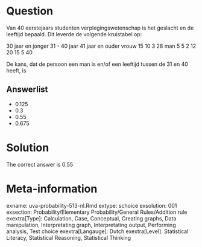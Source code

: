 Question
========

Van 40 eerstejaars studenten verplegingswetenschap is het geslacht en de leeftijd bepaald. Dit leverde de volgende kruistabel op:

30 jaar en jonger 31 - 40 jaar 41 jaar en ouder
vrouw 15 10 3 28
man 5 5 2 12
20 15 5 40

De kans, dat de persoon een man is en/of een leeftijd tussen de 31 en 40 heeft, is 

Answerlist
----------
* 0.125
* 0.3
* 0.55
* 0.675

Solution
========

The correct answer is  0.55 

Meta-information
================
exname: uva-probability-513-nl.Rmd 
extype: schoice 
exsolution: 001 
exsection: Probability/Elementary Probability/General Rules/Addition rule
exextra[Type]: Calculation, Case, Conceptual, Creating graphs, Data manipulation, Interpretating graph, Interpretating output, Performing analysis, Test choice 
exextra[Langauge]: Dutch 
exextra[Level]: Statistical Literacy, Statistical Reasoning, Statistical Thinking 
